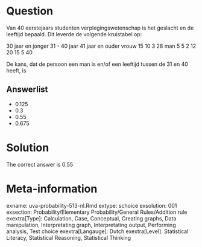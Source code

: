 Question
========

Van 40 eerstejaars studenten verplegingswetenschap is het geslacht en de leeftijd bepaald. Dit leverde de volgende kruistabel op:

30 jaar en jonger 31 - 40 jaar 41 jaar en ouder
vrouw 15 10 3 28
man 5 5 2 12
20 15 5 40

De kans, dat de persoon een man is en/of een leeftijd tussen de 31 en 40 heeft, is 

Answerlist
----------
* 0.125
* 0.3
* 0.55
* 0.675

Solution
========

The correct answer is  0.55 

Meta-information
================
exname: uva-probability-513-nl.Rmd 
extype: schoice 
exsolution: 001 
exsection: Probability/Elementary Probability/General Rules/Addition rule
exextra[Type]: Calculation, Case, Conceptual, Creating graphs, Data manipulation, Interpretating graph, Interpretating output, Performing analysis, Test choice 
exextra[Langauge]: Dutch 
exextra[Level]: Statistical Literacy, Statistical Reasoning, Statistical Thinking 
